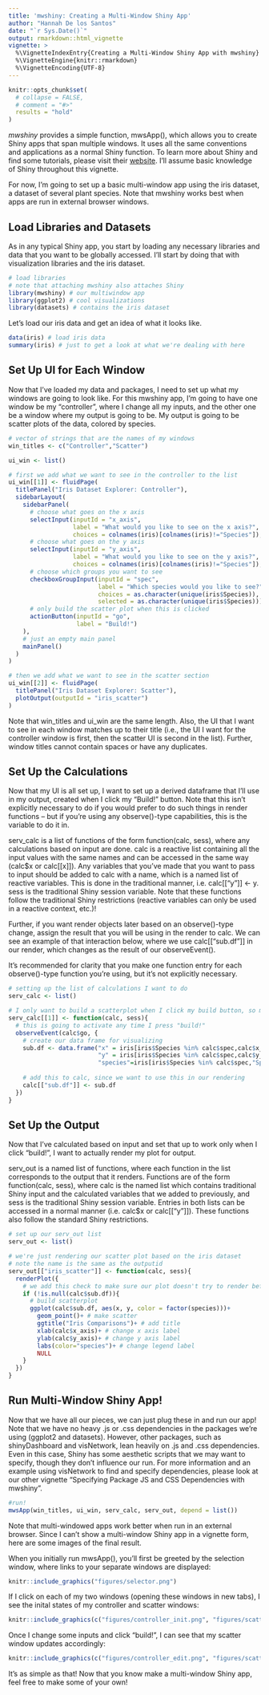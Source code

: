 ---
title: 'mwshiny: Creating a Multi-Window Shiny App'
author: "Hannah De los Santos"
date: "`r Sys.Date()`"
output: rmarkdown::html_vignette
vignette: >
  %\VignetteIndexEntry{Creating a Multi-Window Shiny App with mwshiny}
  %\VignetteEngine{knitr::rmarkdown}
  %\VignetteEncoding{UTF-8}
---

<style type="text/css">

h1.title {
  text-align: center;
}
h4.author { 
  text-align: center;
}
h4.date { 
  text-align: center;
}
</style>


```{r setup, include = FALSE}
knitr::opts_chunk$set(
  # collapse = FALSE,
  # comment = "#>"
  results = "hold"
)
```

*mwshiny* provides a simple function, mwsApp(), which allows you to create Shiny apps that span multiple windows. It uses all the same conventions and applications as a normal Shiny function. To learn more about Shiny and find some tutorials, please visit their [website](https://shiny.rstudio.com/). I'll assume basic knowledge of Shiny throughout this vignette.

For now, I'm going to set up a basic multi-window app using the iris dataset, a dataset of several plant species. Note that mwshiny works best when apps are run in external browser windows.

## Load Libraries and Datasets

As in any typical Shiny app, you start by loading any necessary libraries and data that you want to be globally accessed. I'll start by doing that with visualization libraries and the iris dataset.

```{r load, echo=T, results = F, warning=F}
# load libraries
# note that attaching mwshiny also attaches Shiny
library(mwshiny) # our multiwindow app
library(ggplot2) # cool visualizations
library(datasets) # contains the iris dataset
```

Let's load our iris data and get an idea of what it looks like.

```{r iris data}
data(iris) # load iris data
summary(iris) # just to get a look at what we're dealing with here

```

## Set Up UI for Each Window

Now that I've loaded my data and packages, I need to set up what my windows are going to look like. For this mwshiny app, I'm going to have one window be my "controller", where I change all my inputs, and the other one be a window where my output is going to be. My output is going to be scatter plots of the data, colored by species.

```{r ui}
# vector of strings that are the names of my windows
win_titles <- c("Controller","Scatter")

ui_win <- list()

# first we add what we want to see in the controller to the list
ui_win[[1]] <- fluidPage(
  titlePanel("Iris Dataset Explorer: Controller"),
  sidebarLayout(
    sidebarPanel(
      # choose what goes on the x axis
      selectInput(inputId = "x_axis",
                  label = "What would you like to see on the x axis?",
                  choices = colnames(iris)[colnames(iris)!="Species"]),
      # choose what goes on the y axis
      selectInput(inputId = "y_axis",
                  label = "What would you like to see on the y axis?",
                  choices = colnames(iris)[colnames(iris)!="Species"]),
      # choose which groups you want to see
      checkboxGroupInput(inputId = "spec",
                         label = "Which species would you like to see?",
                         choices = as.character(unique(iris$Species)),
                         selected = as.character(unique(iris$Species))),
      # only build the scatter plot when this is clicked
      actionButton(inputId = "go",
                   label = "Build!")
    ),
    # just an empty main panel
    mainPanel()
  )
)

# then we add what we want to see in the scatter section
ui_win[[2]] <- fluidPage(
  titlePanel("Iris Dataset Explorer: Scatter"),
  plotOutput(outputId = "iris_scatter")
)

```

Note that win_titles and ui_win are the same length. Also, the UI that I want to see in each window matches up to their title (i.e., the UI I want for the controller window is first, then the scatter UI is second in the list). Further, window titles cannot contain spaces or have any duplicates.

## Set Up the Calculations

Now that my UI is all set up, I want to set up a derived dataframe that I'll use in my output, created when I click my "Build!" button. Note that this isn't explicitly necessary to do if you would prefer to do such things in render functions -- but if you're using any observe()-type capabilities, this is the variable to do it in.

serv_calc is a list of functions of the form function(calc, sess), where any calculations based on input are done. calc is a reactive list containing all the input values with the same names and can be accessed in the same way (calc$x or calc[[x]]). Any variables that you've made that you want to pass to input should be added to calc with a name, which is a named list of reactive variables. This is done in the traditional manner, i.e. calc[["y"]] <- y. sess is the traditional Shiny session variable. Note that these functions follow the traditional Shiny restrictions (reactive variables can only be used in a reactive context, etc.)!

Further, if you want render objects later based on an observe()-type change, assign the result that you will be using in the render to calc. We can see an example of that interaction below, where we use calc[["sub.df"]] in our render, which changes as the result of our observeEvent().

It's recommended for clarity that you make one function entry for each observe()-type function you're using, but it's not explicitly necessary.

```{r serv_calc}
# setting up the list of calculations I want to do
serv_calc <- list()

# I only want to build a scatterplot when I click my build button, so my list will be of length 1
serv_calc[[1]] <- function(calc, sess){
  # this is going to activate any time I press "build!"
  observeEvent(calc$go, {
    # create our data frame for visualizing
    sub.df <- data.frame("x" = iris[iris$Species %in% calc$spec,calc$x_axis],
                         "y" = iris[iris$Species %in% calc$spec,calc$y_axis],
                         "species"=iris[iris$Species %in% calc$spec,"Species"])
    
    # add this to calc, since we want to use this in our rendering
    calc[["sub.df"]] <- sub.df
  })
}

```

## Set Up the Output

Now that I've calculated based on input and set that up to work only when I click "build!", I want to actually render my plot for output.

serv_out is a named list of functions, where each function in the list corresponds to the output that it renders. Functions are of the form function(calc, sess), where calc is the named list which contains traditional Shiny input and the calculated variables that we added to previously, and sess is the traditional Shiny session variable. Entries in both lists can be accessed in a normal manner (i.e. calc$x or calc[["y"]]). These functions also follow the standard Shiny restrictions.

```{r serv_out}
# set up our serv_out list
serv_out <- list()

# we're just rendering our scatter plot based on the iris dataset
# note the name is the same as the outputid
serv_out[["iris_scatter"]] <- function(calc, sess){
  renderPlot({
    # we add this check to make sure our plot doesn't try to render before we've ever pressed "Build!"
    if (!is.null(calc$sub.df)){
      # build scatterplot
      ggplot(calc$sub.df, aes(x, y, color = factor(species)))+
        geom_point()+ # make scatter
        ggtitle("Iris Comparisons")+ # add title
        xlab(calc$x_axis)+ # change x axis label
        ylab(calc$y_axis)+ # change y axis label
        labs(color="species")+ # change legend label
        NULL
    }
  })
}
```

## Run Multi-Window Shiny App!

Now that we have all our pieces, we can just plug these in and run our app! Note that we have no heavy .js or .css dependencies in the packages we're using (ggplot2 and datasets). However, other packages, such as shinyDashboard and visNetwork, lean heavily on .js and .css dependencies. Even in this case, Shiny has some aesthetic scripts that we may want to specify, though they don't influence our run. For more information and an example using visNetwork to find and specify dependencies, please look at our other vignette "Specifying Package JS and CSS Dependencies with mwshiny".

```{r mwsapp, eval=F}
#run!
mwsApp(win_titles, ui_win, serv_calc, serv_out, depend = list())
```

Note that multi-windowed apps work better when run in an external browser. Since I can't show a multi-window Shiny app in a vignette form, here are some images of the final result.

When you initially run mwsApp(), you'll first be greeted by the selection window, where links to your separate windows are displayed:

```{r, out.width="400px", fig.align='center', echo=F}
knitr::include_graphics("figures/selector.png")
```

If I click on each of my two windows (opening these windows in new tabs), I see the inital states of my controller and scatter windows:

```{r, out.width="325px", fig.show="hold",echo=F}
knitr::include_graphics(c("figures/controller_init.png", "figures/scatter_init.png"))
```

Once I change some inputs and click "build!", I can see that my scatter window updates accordingly:

```{r, out.width="325px", fig.show="hold", echo=F}
knitr::include_graphics(c("figures/controller_edit.png", "figures/scatter_edit.png"))
```

It's as simple as that! Now that you know make a multi-window Shiny app, feel free to make some of your own!

